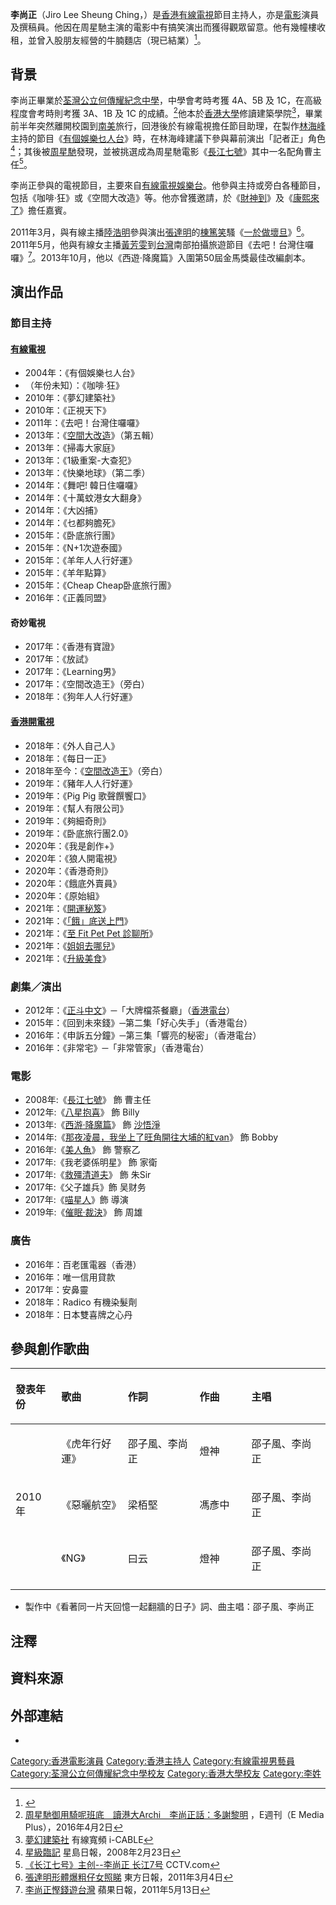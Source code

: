 {{藝人
|姓名    = 李尚正
|類型    = 節目主持
|羅馬拼音 = Lee Sheung Ching
|英文名 = Jiro Lee
|暱稱    = 阿正
|圖片    = 
|圖片簡介 = 
|國籍    = {{CNHK}}
|籍貫    = 
|出生日期 = {{birth_date_and _age|1981|2|20}}
|出生地點 = {{HKG-1959}}
|語言    = [[粵語|粵語]]、[[國語|國語]]、[[英語|英語]]
|宗教    = 
|教育程度 = [[香港大學|香港大學]]建築學院（未畢業）
|母校    = [[荃灣公立何傳耀紀念中學|荃灣公立何傳耀紀念中學]]
|職業    = 主持、演員、撰稿人
|imdb   = 7914475
}}

'''李尚正'''（Jiro Lee Sheung Ching，{{bd|1981年|2月20日}}）是[[香港有線電視|香港有線電視]]節目主持人，亦是[[電影|電影]]演員及撰稿員。他因在周星馳主演的電影中有搞笑演出而獲得觀眾留意。他有幾幢樓收租，並曾入股朋友經營的牛腩麵店（現已結業）<ref>{{Cite web|title=【李尚正專訪】有樓有麵店 李尚正感激星爺提攜|url=https://www.mpweekly.com/entertainment/focus/local/20190823-166367|accessdate=2020-01-16|date=2019-08-23|work=明周娛樂|language=en-US|archive-date=2021-02-19|archive-url=https://web.archive.org/web/20210219195345/https://www.mpweekly.com/entertainment/focus/local/20190823-166367|dead-url=no}}</ref>。

==背景==
李尚正畢業於[[荃灣公立何傳耀紀念中學|荃灣公立何傳耀紀念中學]]，中學會考時考獲 4A、5B 及 1C，在高級程度會考時則考獲 3A、1B 及 1C 的成績。<ref>[https://eweekly.hk/article/_title/%E5%91%A8%E6%98%9F%E9%A6%B3%E5%BE%A1%E7%94%A8%E9%A8%8E%E5%91%A2%E7%8F%AD%E5%BA%95_%E8%AE%80%E6%B8%AF%E5%A4%A7Archi_%E6%9D%8E%E5%B0%9A%E6%AD%A3%E8%A9%B1%E5%A4%9A%E8%AC%9D%E9%BB%8E%E6%98%8E_cl1xva9twg7 周星馳御用騎呢班底　讀港大Archi　李尚正話：多謝黎明] {{Wayback|url=https://eweekly.hk/article/_title/%E5%91%A8%E6%98%9F%E9%A6%B3%E5%BE%A1%E7%94%A8%E9%A8%8E%E5%91%A2%E7%8F%AD%E5%BA%95_%E8%AE%80%E6%B8%AF%E5%A4%A7Archi_%E6%9D%8E%E5%B0%9A%E6%AD%A3%E8%A9%B1%E5%A4%9A%E8%AC%9D%E9%BB%8E%E6%98%8E_cl1xva9twg7 |date=20160807200027 }}，E週刊（E Media Plus），2016年4月2日</ref>他本於[[香港大學|香港大學]]修讀建築學院<ref>[http://ent.i-cable.com/cen/catv/house.php 夢幻建築社] {{Wayback|url=http://ent.i-cable.com/cen/catv/house.php |date=20160817095254 }} 有線寬頻 i-CABLE</ref>，畢業前半年突然離開校園到[[南美|南美]]旅行，回港後於有線電視擔任節目助理，在製作[[林海峰_(香港)|林海峰]]主持的節目《[[有個娛樂乜人台|有個娛樂乜人台]]》時，在林海峰建議下參與幕前演出「記者正」角色<ref>[http://news.sina.com.hk/cgi-bin/nw/show.cgi/15/1/1/649336/1.html 星級臨記] {{Wayback|url=http://news.sina.com.hk/cgi-bin/nw/show.cgi/15/1/1/649336/1.html |date=20100407064041 }} 星島日報，2008年2月23日</ref>；其後被[[周星馳|周星馳]]發現，並被挑選成為周星馳電影《[[長江七號|長江七號]]》其中一名配角曹主任<ref>[http://space.tv.cctv.com/act/article.jsp?articleId=ARTI1211957534786955 《长江七号》主创--李尚正 长江7号] {{Wayback|url=http://space.tv.cctv.com/act/article.jsp?articleId=ARTI1211957534786955 |date=20100505235300 }} CCTV.com</ref>。

李尚正參與的電視節目，主要來自[[有線電視娛樂台|有線電視娛樂台]]。他參與主持或旁白各種節目，包括《咖啡·狂》或《空間大改造》等。他亦曾獲邀請，於《[[財神到_(遊戲節目)|財神到]]》及《[[康熙來了|康熙來了]]》擔任嘉賓。

2011年3月，與有線主播[[陸浩明|陸浩明]]參與演出[[張達明_(演員)|張達明]]的[[棟篤笑|棟篤笑]]騷《[[一於做壞旦|一於做壞旦]]》<ref>[http://orientaldaily.on.cc/cnt/entertainment/20110304/00282_039.html 張達明形體爆粗仔女照睇] {{Wayback|url=http://orientaldaily.on.cc/cnt/entertainment/20110304/00282_039.html |date=20200426061406 }} 東方日報，2011年3月4日</ref>。2011年5月，他與有線女主播[[黃芳雯|黃芳雯]]到[[台灣|台灣]]南部拍攝旅遊節目《去吧！台灣住囉囉》<ref>[http://www1.hk.apple.nextmedia.com/template/apple/art_main.php?iss_id=20110513&sec_id=462&art_id=15249521 李尚正慳錢遊台灣]{{Dead link}} 蘋果日報，2011年5月13日</ref>。2013年10月，他以《西遊·降魔篇》入圍第50屆金馬獎最佳改編劇本。

==演出作品==
===節目主持===
====[[有線電視|有線電視]]====
* 2004年：《有個娛樂乜人台》
* （年份未知）：《咖啡·狂》
* 2010年：《夢幻建築社》
* 2010年：《正視天下》
* 2011年：《去吧！台灣住囉囉》
* 2013年：《[[空間大改造|空間大改造]]》（第五輯）
* 2013年：《掃毒大家庭》
* 2013年：《1級重案-大查犯》
* 2013年：《快樂地球》（第二季）
* 2014年：《舞吧! 韓日住囉囉》
* 2014年：《十萬蚊港女大翻身》
* 2014年：《大凶捕》
* 2014年：《乜都夠膽死》
* 2015年：《卧底旅行團》
* 2015年：《N+1次遊泰國》
* 2015年：《羊年人人行好運》
* 2015年：《羊年點算》
* 2015年：《Cheap Cheap卧底旅行團》
* 2016年：《正義同盟》

====奇妙電視====
* 2017年：《香港有寶證》
* 2017年：《放試》
* 2017年：《Learning男》
* 2017年：《空間改造王》（旁白）
* 2018年：《狗年人人行好運》

====[[香港開電視|香港開電視]]====
* 2018年：《外人自己人》
* 2018年：《每日一正》
* 2018年至今：《[[空間改造王|空間改造王]]》（旁白）
* 2019年：《豬年人人行好運》
* 2019年：《Pig Pig 歌聲饌饗口》
* 2019年：《幫人有限公司》
* 2019年：《夠細奇則》
* 2019年：《卧底旅行團2.0》
* 2020年：《我是創作+》
* 2020年：《狼人開電視》
* 2020年：《香港奇則》
* 2020年：《餓底外賣員》
* 2020年：《原始組》
* 2021年：《[[開運秘笈|開運秘笈]]》
* 2021年：《[[「餓」底送上門|「餓」底送上門]]》
* 2021年：《[[至_Fit_Pet_Pet_診聊所|至 Fit Pet Pet 診聊所]]》
* 2021年：《[[姐姐去哪兒|姐姐去哪兒]]》
* 2021年：《[[升級美食|升級美食]]》

===劇集／演出===
* 2012年：《[[正斗中文|正斗中文]]》─「大牌檔茶餐廳」（[[香港電台|香港電台]]）
* 2015年：《回到未來錢》─第二集「好心失手」（香港電台）
* 2016年：《申訴五分鐘》─第三集「響亮的秘密」（香港電台）
* 2016年：《非常宅》─「非常管家」（香港電台）

===電影===
* 2008年:《[[長江七號|長江七號]]》 飾 曹主任
* 2012年:《[[八星抱喜|八星抱喜]]》 飾 Billy
* 2013年:《[[西游·降魔篇|西游·降魔篇]]》 飾 [[沙悟淨|沙悟淨]]
* 2014年:《[[那夜凌晨，我坐上了旺角開往大埔的紅van_(電影)|那夜凌晨，我坐上了旺角開往大埔的紅van]]》 飾 Bobby
* 2016年:《[[美人魚_(2016年電影)|美人魚]]》 飾 警察乙
* 2017年:《我老婆係明星》 飾 家衛
* 2017年:《[[救殭清道夫|救殭清道夫]]》 飾 朱Sir
* 2017年:《父子雄兵》飾 吴财务
* 2017年:《[[喵星人_(電影)|喵星人]]》飾 導演
* 2019年:《[[催眠·裁決|催眠·裁決]]》 飾 周雄

===廣告===
* 2016年：百老匯電器（香港）
* 2016年：唯一信用貸款
* 2017年：安鼻靈
* 2018年：Radico 有機染髮劑
* 2018年：日本雙喜牌之心丹

==參與創作歌曲==
{| class="wikitable" style="text-align: center;"
!align="left" width="75px"| 發表年份
!align="left" width="150px"| 歌曲
!align="left" width="175px"| 作詞
!align="left" width="125px"| 作曲
!align="left" width="200px"| 主唱
|-
| rowspan=3| 2010年
| 《虎年行好運》
| 邵子風、李尚正
| 燈神 
| 邵子風、李尚正
|-
| 《惡曬航空》
| 梁栢堅
| 馮彥中
| 邵子風、李尚正
|-
| 《NG》
| 曰云
| 燈神
| 邵子風、李尚正
|-
|}
* 製作中《看著同一片天回憶一起翻牆的日子》詞、曲主唱：邵子風、李尚正

==注釋==
{{noteFoot}}

==資料來源==
{{reflist}}

==外部連結==
*{{facebook|sevensing}}

[[Category:香港電影演員|Category:香港電影演員]]
[[Category:香港主持人|Category:香港主持人]]
[[Category:有線電視男藝員|Category:有線電視男藝員]]
[[Category:荃灣公立何傳耀紀念中學校友|Category:荃灣公立何傳耀紀念中學校友]]
[[Category:香港大學校友|Category:香港大學校友]]
[[Category:李姓|Category:李姓]]